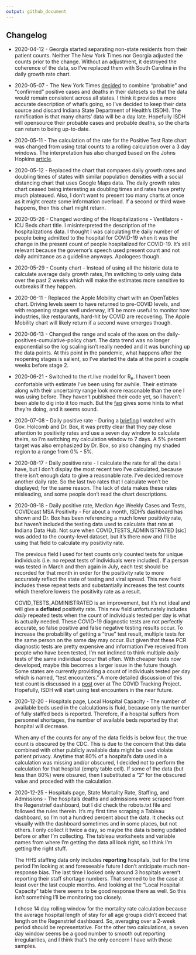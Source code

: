 ```yaml
---
output: github_document
---
```


## Changelog

  * 2020-04-12 -  Georgia started separating non-state residents from their patient counts. Neither The New York Times nor Georgia adjusted the counts prior to the change. Without an adjustment, it destroyed the coherence of the data, so I've replaced them with South Carolina in the daily growth rate chart.  

  * 2020-05-07 - The New York Times [decided](https://github.com/nytimes/covid-19-data/blob/master/PROBABLE-CASES-NOTE.md) to combine "probable" and "confirmed" positive cases and deaths in their datesets so that the data would remain consistent across all states. I think it provides a more accurate description of what's going, so I've decided to keep their data source and discard Indiana State Department of Health's (ISDH). The ramification is that many charts' data will be a day late. Hopefully ISDH will opensource their probable cases and probable deaths, so the charts can return to being up-to-date.  
  * 2020-05-11 - The calculation of the rate for the Positive Test Rate chart was changed from using total counts to a rolling calculation over a 3 day windows. The interpretation has also changed based on the Johns Hopkins [article](https://coronavirus.jhu.edu/testing/testing-positivity).  
  * 2020-05-12 - Replaced the chart that compares daily growth rates and doubling times of states with similar population densities with a social distancing chart that uses Google Maps data. The daily growth rates chart ceased being interesting as doubling times and rates have pretty much plateaued. Also, I don't want to present too many charts at once as it might create some information overload. If a second or third wave happens, then this chart might return.  
  * 2020-05-26 - Changed wording of the Hospitalizations - Ventilators - ICU Beds chart title. I misinterpreted the description of the hospitalizations data. I thought I was calculating the daily number of people being admitted to the hospital for COVID-19 when it was the change in the present count of people hospitalized for COVID-19. It's still relevant because the governor's speech used present count and not daily admittance as a guideline anyways. Apologees though.  
  * 2020-05-29 - County chart - Instead of using all the historic data to calculate average daily growth rates, I'm switching to only using data over the past 2 weeks which will make the estimates more sensitive to outbreaks if they happen.  
  * 2020-06-11 - Replaced the Apple Mobility chart with an OpenTables chart. Driving levels seem to have returned to pre-COVID levels, and with reopening stages well underway, it'll be more useful to monitor how industries, like restaurants, hard-hit by COVID are recovering. The Apple Mobility chart will likely return if a second wave emerges though.  
  * 2020-06-13 - Changed the range and scale of the axes on the daily-positives-cumulative-policy chart. The data trend was no longer exponential so the log scaling isn't really needed and it was bunching up the data points. At this point in the pandemic, what happens after the reopening stages is salient, so I've started the data at the point a couple weeks before stage 2.   
  * 2020-06-21 - Switched to the rt.live model for R~e~. I haven't been confortable with estimate I've been using for awhile. Their estimate along with their uncertainty range look more reasonable than the one I was using before. They haven't published their code yet, so I haven't been able to dig into it too much. But the [faq](https://rt.live/faq) gives some hints to what they're doing, and it seems sound.  
  * 2020-07-08 - Daily positive rate - During a [briefing](https://twitter.com/i/broadcasts/1ypKdwaqLegxW) I watched with Gov. Holcomb and Dr. Box, it was pretty clear that they pay close attention to positivity rates and use a seven day window to calculate theirs, so I'm switching my calculation window to 7 days. A 5% percent target was also emphasized by Dr. Box, so also changing my shaded region to a range from 0% - 5%.  
  * 2020-08-17 - Daily positive rate - I calculate the rate for all the data I have, but I don't display the most recent two I've calculated, because there isn't enough data to give a reasonable rate. I've decided remove another daily rate. So the last two rates that I calculate won't be displayed; for the same reason. The lack of data makes these rates misleading, and some people don't read the chart descriptions.  
  * 2020-09-18 - Daily positive rate, Median Age Weekly Cases and Tests, COVIDcast MSA Positivity - For about a month, ISDH's dashboard has shown and Dr. Box has been referencing a much lower positivity rate, but haven't included the testing data used to calculate that rate at Indiana Data Hub. Not sure when COVID_TESTS_ADMINISTRATED [sic] was added to the county-level dataset, but it's there now and I'll be using that field to calculate my positivity rate.  
  
    The previous field I used for test counts only counted tests for unique individuals (i.e. no repeat tests of individuals were included). If a person was tested in March and then again in July, each test should be recorded for that month in order for the positivity rate to more accurately reflect the state of testing and viral spread. This new field includes these repeat tests and substantially increases the test counts which therefore lowers the positivity rate as a result.  

    COVID_TESTS_ADMINISTRATED is an improvement, but it's not ideal and will give a **deflated** positivity rate. This new field unfortunately includes *daily* repeated tests when the count of individuals tested per day is what is actually needed. These COVID-19 diagnostic tests are not perfectly accurate, so false positive and false negative testing results occur. To increase the probability of getting a "true" test result, multiple tests for the same person on the same day may occur. But given that these PCR diagnostic tests are pretty expensive and information I've received from people who have been tested, I'm not inclined to think multiple *daily* tests of the same individual occur that often. With cheaper tests now developed, maybe this becomes a larger issue in the future though. Some states are currently providing a count of individuals tested per day which is named, "test encounters." A more detailed discussion of this test count is discussed in a [post](https://covidtracking.com/blog/counting-covid-19-tests) over at The COVID Tracking Project. Hopefully, ISDH will start using test encounters in the near future.  

  * 2020-12-20 - Hospitals page, Local Hospital Capacity - The number of available beds used in the calculations is fluid, because only the number of fully staffed beds is reported. Therefore, if a hospital suffers from personnel shortages, the number of available beds reported by that hospital will decrease.  

    When any of the counts for any of the data fields is below four, the true count is obscured by the CDC. This is due to the concern that this data combined with other publicly available data might be used violate patient privacy. Anytime that 80% of a hospital's data used in a calculation was missing and/or obscured, I decided not to perform the calculation for that hospital (empty table cell). If some of the data (but less than 80%) were obsured, then I substituted a "2" for the obscured value and proceded with the calculation.  

  * 2020-12-25 - Hospitals page, State Mortality Rate, Staffing, and Admissions - The hospitals deaths and admissions were scraped from the Regenstrief dashboard, but I did check the robots.txt file and followed the rules therein. It's my first time scraping a Tableau dashboard, so I'm not a hundred percent about the data. It checks out visually with the dashboard sometimes and in some places, but not others. I only collect it twice a day, so maybe the data is being updated before or after I'm collecting. The tableau worksheets and variable names from where I'm getting the data all look right, so I think I'm getting the right stuff.  

    The HHS staffing data only includes **reporting** hospitals, but for the time period I'm looking at and foreseeable future I don't anticipate much non-response bias. The last time I looked only around 3 hospitals weren't reporting their staff shortage numbers. That seemed to be the case at least over the last couple months. And looking at the "Local Hospital Capacity" table there seems to be good response there as well. So this isn't something I'll be monitoring too closely.  

    I chose 14 day rolling window for the mortality rate calculation because the average hospital length of stay for all age groups didn't exceed that length on the Regenstrief dashboard. So, averaging over a 2-week period should be representative. For the other two calculations, a seven day window seems be a good number to smooth out reporting irregularities, and I think that's the only concern I have with those samples.



